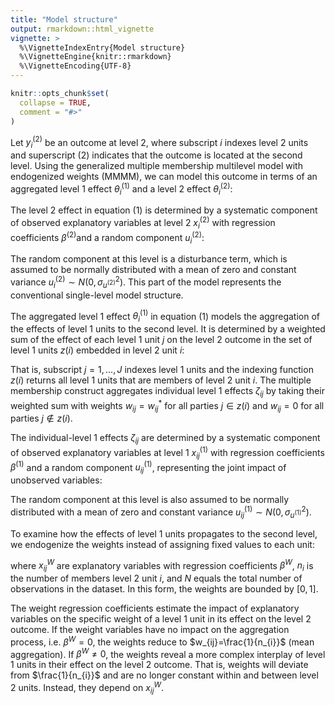 ---
title: "Model structure"
output: rmarkdown::html_vignette
vignette: >
  %\VignetteIndexEntry{Model structure}
  %\VignetteEngine{knitr::rmarkdown}
  %\VignetteEncoding{UTF-8}
---

```{r, include = FALSE}
knitr::opts_chunk$set(
  collapse = TRUE,
  comment = "#>"
)
```

Let $y_{i}^{(2)}$ be an outcome at level 2, where subscript $i$ indexes level 2 units and superscript $(2)$ indicates that the outcome is located at the second level. Using the generalized multiple membership multilevel model with endogenized weights (MMMM), we can model this outcome in terms of an aggregated level 1 effect $\theta_{i}^{(1)}$ and a level 2 effect $\theta_{i}^{(2)}$:

\begin{equation} y_{i}^{(2)}=\theta_{i}^{(1)}+\theta_{i}^{(2)} \tag{1} \end{equation}

The level 2 effect in equation (1) is determined by a systematic component of observed explanatory variables at level 2 $x_{i}^{(2)}$ with regression coefficients $\beta^{(2)}$and a random component $u_{i}^{(2)}$:

\begin{equation} \theta_{i}^{(2)}=x_{i}^{\intercal (2)}\beta^{(2)}+u_{i}^{(2)} \tag{2} \end{equation}

The random component at this level is a disturbance term, which is assumed to be normally distributed with a mean of zero and constant variance $u_{i}^{(2)}\sim N(0,\sigma_{u^{(2)}}^{2})$. This part of the model represents the conventional single-level model structure.

The aggregated level 1 effect $\theta_{i}^{(1)}$ in equation (1) models the aggregation of the effects of level 1 units to the second level. It is determined by a weighted sum of the effect of each level 1 unit $j$ on the level 2 outcome in the set of level 1 units $z(i)$ embedded in level 2 unit $i$:

\begin{equation} \theta_{i}^{(1)}=\sum_{j \in z(i)}w_{ij}\zeta_{ij} \tag{3} \end{equation}

That is, subscript $j=1,...,J$ indexes level 1 units and the indexing function $z(i)$ returns all level 1 units that are members of level 2 unit $i$. The multiple membership construct aggregates individual level 1 effects $\zeta_{ij}$ by taking their weighted sum with weights $w_{ij}=w_{ij}^{*}$ for all parties $j \in z(i)$ and $w_{ij}=0$ for all parties $j \notin z(i)$.

The individual-level 1 effects $\zeta_{ij}$ are determined by a systematic component of observed explanatory variables at level 1 $x_{ij}^{(1)}$ with regression coefficients $\beta^{(1)}$ and a random component $u_{ij}^{(1)}$, representing the joint impact of unobserved variables:

\begin{equation} \zeta_{ij}=x_{ij}^{\intercal (1)}\beta^{(1)}+u_{ij}^{(1)} \tag{4} \end{equation}

The random component at this level is also assumed to be normally distributed with a mean of zero and constant variance $u_{ij}^{(1)}\sim N(0,\sigma_{u^{(1)}}^{2})$.

To examine how the effects of level 1 units propagates to the second level, we endogenize the weights instead of assigning fixed values to each unit:

\begin{equation} \begin{split} w_{ij}=\frac{1}{n_{i}^{exp(-(x_{ij}^{\intercal W}\beta^{W}))}} \\ s.t. \sum_{i} \sum_{j} w_{ij}=N \end{split} \tag{5} \end{equation}

where $x_{ij}^{W}$ are explanatory variables with regression coefficients $\beta^{W}$, $n_{i}$ is the number of members level 2 unit $i$, and $N$ equals the total number of observations in the dataset. In this form, the weights are bounded by $[0,1]$.

The weight regression coefficients estimate the impact of explanatory variables on the specific weight of a level 1 unit in its effect on the level 2 outcome. If the weight variables have no impact on the aggregation process, i.e. $\beta^{W}=0$, the weights reduce to $w_{ij}=\frac{1}{n_{i}}$ (mean aggregation). If $\beta^{W} \neq 0$, the weights reveal a more complex interplay of level 1 units in their effect on the level 2 outcome. That is, weights will deviate from $\frac{1}{n_{i}}$ and are no longer constant within and between level 2 units. Instead, they depend on $x_{ij}^{W}$.
